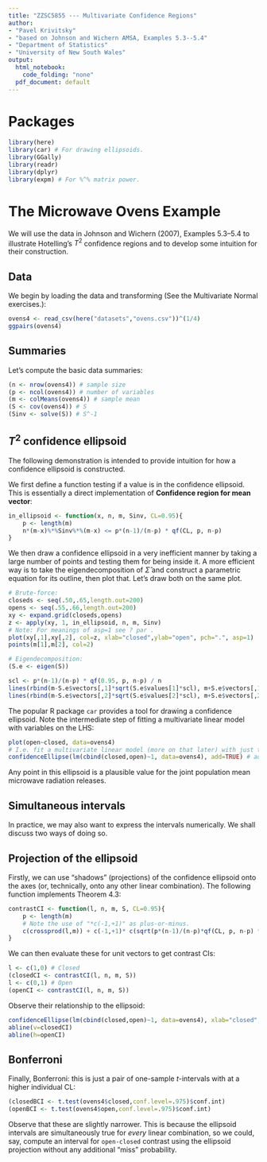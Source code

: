 ```yaml
---
title: "ZZSC5855 --- Multivariate Confidence Regions"
author:
- "Pavel Krivitsky"
- "based on Johnson and Wichern AMSA, Examples 5.3--5.4"
- "Department of Statistics"
- "University of New South Wales"
output:
  html_notebook:
    code_folding: "none"
  pdf_document: default
---
```



# Packages
```r
library(here)
library(car) # For drawing ellipsoids.
library(GGally)
library(readr)
library(dplyr)
library(expm) # For %^% matrix power.
```

# The Microwave Ovens Example
We will use the data in Johnson and Wichern (2007), Examples 5.3--5.4 to illustrate Hotelling's $T^2$ confidence regions and to develop some intuition for their construction.

## Data
We begin by loading the data and transforming (See the Multivariate Normal exercises.):
```r
ovens4 <- read_csv(here("datasets","ovens.csv"))^(1/4)
ggpairs(ovens4)
```

## Summaries

Let's compute the basic data summaries:
```r
(n <- nrow(ovens4)) # sample size
(p <- ncol(ovens4)) # number of variables
(m <- colMeans(ovens4)) # sample mean
(S <- cov(ovens4)) # S
(Sinv <- solve(S)) # S^-1
```

## $T^2$ confidence ellipsoid

The following demonstration is intended to provide intuition for how a confidence ellipsoid is constructed.

We first define a function testing if a value is in the confidence ellipsoid. This is essentially a direct implementation of **Confidence region for mean vector**:
```r
in_ellipsoid <- function(x, n, m, Sinv, CL=0.95){
    p <- length(m)
    n*(m-x)%*%Sinv%*%(m-x) <= p*(n-1)/(n-p) * qf(CL, p, n-p)
}
```

We then draw a confidence ellipsoid in a very inefficient manner by taking a large number of points and testing them for being inside it. A more efficient way is to take the eigendecomposition of $\hat{\Sigma}$ and construct a parametric equation for its outline, then plot that. Let's draw both on the same plot.
```r
# Brute-force:
closeds <- seq(.50,.65,length.out=200)
opens <- seq(.55,.66,length.out=200)
xy <- expand.grid(closeds,opens)
z <- apply(xy, 1, in_ellipsoid, n, m, Sinv)
# Note: For meanings of asp=1 see ? par .
plot(xy[,1],xy[,2], col=z, xlab="closed",ylab="open", pch=".", asp=1)
points(m[1],m[2], col=2)

# Eigendecomposition:
(S.e <- eigen(S))

scl <- p*(n-1)/(n-p) * qf(0.95, p, n-p) / n
lines(rbind(m-S.e$vectors[,1]*sqrt(S.e$values[1]*scl), m+S.e$vectors[,1]*sqrt(S.e$values[1]*scl))) # Major axis
lines(rbind(m-S.e$vectors[,2]*sqrt(S.e$values[2]*scl), m+S.e$vectors[,2]*sqrt(S.e$values[2]*scl))) # Minor axis
```

The popular R package `car` provides a tool for drawing a confidence ellipsoid. Note the intermediate step of fitting a multivariate linear model with variables on the LHS:
```r
plot(open~closed, data=ovens4)
# I.e. fit a multivariate linear model (more on that later) with just the intercept:
confidenceEllipse(lm(cbind(closed,open)~1, data=ovens4), add=TRUE) # add=TRUE means don't start a new plot.
```

Any point in this ellipsoid is a plausible value for the joint population mean microwave radiation releases.

## Simultaneous intervals

In practice, we may also want to express the intervals numerically. We shall discuss two ways of doing so.

## Projection of the ellipsoid

Firstly, we can use "shadows" (projections) of the confidence ellipsoid onto the axes (or, technically, onto any other linear combination). The following function implements Theorem 4.3:
```r
contrastCI <- function(l, n, m, S, CL=0.95){
    p <- length(m)
    # Note the use of "*c(-1,+1)" as plus-or-minus.
    c(crossprod(l,m)) + c(-1,+1)* c(sqrt(p*(n-1)/(n-p)*qf(CL, p, n-p) * t(l)%*%S%*%l/n))
}
```
We can then evaluate these for unit vectors to get contrast CIs:
```r
l <- c(1,0) # Closed
(closedCI <- contrastCI(l, n, m, S))
l <- c(0,1) # Open
(openCI <- contrastCI(l, n, m, S))
```
Observe their relationship to the ellipsoid:
```r
confidenceEllipse(lm(cbind(closed,open)~1, data=ovens4), xlab="closed",ylab="open")
abline(v=closedCI)
abline(h=openCI)
```

## Bonferroni

Finally, Bonferroni: this is just a pair of one-sample $t$-intervals with at a higher individual CL:
```r
(closedBCI <- t.test(ovens4$closed,conf.level=.975)$conf.int)
(openBCI <- t.test(ovens4$open,conf.level=.975)$conf.int)
```

Observe that these are slightly narrower. This is because the ellipsoid intervals are simultaneously true for *every* linear combination, so we could, say, compute an interval for `open-closed` contrast using the ellipsoid projection without any additional "miss" probability.


